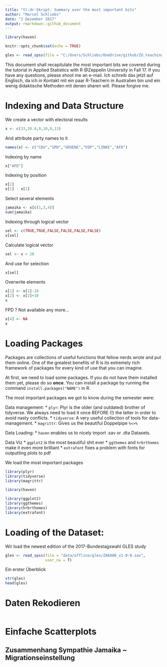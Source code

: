 ```yaml
---
title: "tl:dr-Skript: Summary over the most important bits"
author: "Marcel Schliebs"
date: "2 Dezember 2017"
output: rmarkdown::github_document
---
```


```r
library(haven)

knitr::opts_chunk$set(echo = TRUE)

gles <- read_spss(file = "C:/Users/Schliebs/OneDrive/github/ZU_teaching_applied_statistics/data/offline/gles/ZA6800_v1-0-0.sav",user_na = T)
```


This document shall recapitulate the most important bits we covered during the tutorial in Applied Statistics with R @Zeppelin University in Fall 17. If you have any questions, please shoot me an e-mail. Ich schreib das jetzt auf Englisch, da ich in Kontakt mit ein paar R-Teachern in Australien bin und ein wenig didaktische Methoden mit denen sharen will. Please forgive me.

# Indexing and Data Structure

We create a vector with electoral results
```r
x <- c(33,20.8,9,10,9,13)
```

And attribute party names to it
```r
names(x) <- c("CDU","SPD","GRUENE","FDP","LINKE","AFD")
```

Indexing by name
```r
x["AFD"]
```

Indexing by position
```r
x[2]
x[1] - x[2]
```

Select several elements
```r
jamaika <- x[c(1,3,4)]
sum(jamaika)
```

Indexing through logical vector
```r
sel <- c(TRUE,TRUE,FALSE,FALSE,FALSE,FALSE)
x[sel]
```


Calculate logical vector
```r
sel <- x > 20
```

And use for selection
```r
x[sel]
```

Overwrite elements
```r
x[1] <- x[1]-10
x[2] <- x[2]+10
x
```

FPD ? Not available any more...
```r
x[4] <- NA
x
```


# Loading Packages

Packages are collections of useful functions that fellow nerds wrote and put them online. One of the greatest benefits of R is its extremely rich framework of packages for every kind of use that you can imagine.

At first, we need to load some packages. If you do not have them installed them yet, please do so **once**. You can install a package by running the command `install.packages("NAME")` in R. 

The most important packages we got to know during the semester were:

Data management:
* `plyr`: Plyr is the older (and outdated) brother of tidyverse. We always need to load it once BEFORE (!) the latter in order to avoid nasty conflicts. 
* `tidyverse`: A very useful collection of tools for data-management. 
* `magrittr`: Gives us the beautiful Doppelpipe `%<>%`

Data Loading: 
* `haven` enables us to nicely import .sav or .dta Datasets.

Data Viz
* `ggplot2` is the most beautiful shit ever
* `ggthemes` and `hrbrthemes` make it even more brilliant
* `extrafont` fixes a problem with fonts for outputting plots to pdf

We load the most important packages
```r
library(plyr)
library(tidyverse)
library(magrittr)

library(haven)

library(ggplot2)
library(ggthemes)
library(hrbrthemes)
library(extrafont)
```


# Loading of the Dataset: 

Wir load the newest edition of the 2017-Bundestagswahl GLES study
```r

gles <- read_spss(file = "data/offline/gles/ZA6800_v1-0-0.sav",
                  user_na = T)

```

Ein erster Überblick
```r
str(gles)
head(gles)
```


# Daten Rekodieren

```r

```


# Einfache Scatterplots

## Zusammenhang Sympathie Jamaika ~ Migrationseinstellung

```r
                           
  
```



